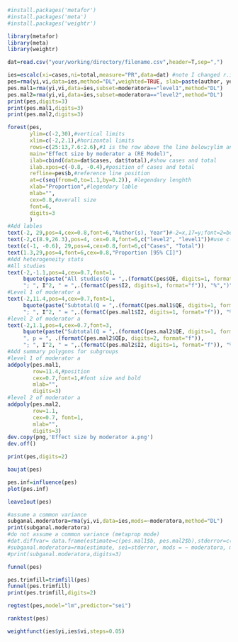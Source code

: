 ```r
#install.packages('metafor')
#install.packages('meta')
#install.packages('weightr')
```
```r
library(metafor)
library(meta)
library(weightr)
```
```r
dat=read.csv("your/working/directory/filename.csv",header=T,sep=",")
```
```r
ies=escalc(xi=cases,ni=total,measure="PR",data=dat) #note I changed r.ies to ies
pes=rma(yi,vi,data=ies,method="DL",weighted=TRUE, slab=paste(author, year, sep=", "))
pes.mal1=rma(yi,vi,data=ies,subset=moderatora=="level1",method="DL")
pes.mal2=rma(yi,vi,data=ies,subset=moderatora=="level2",method="DL")
print(pes,digits=3)
print(pes.mal1,digits=3)
print(pes.mal2,digits=3)
```
```r
forest(pes,
       ylim=c(-2,30),#vertical limits
       xlim=c(-2,2.1),#horizontal limits
       rows=c(25:13,7.6:2.6),#1 is the row above the line below;ylim and rows both determine the position of studies
       main="Effect size by moderator a (RE Model)",
       ilab=cbind(data=dat$cases, dat$total),#show cases and total
       ilab.xpos=c(-0.8, -0.4),#position of cases and total
       refline=pes$b,#reference line position
       at=c(seq(from=0,to=1.1,by=0.2)), #legendary lenghth
       xlab="Proportion",#legendary lable
       mlab="",
       cex=0.8,#overall size
       font=6,
       digits=3
       )
#Add lables
text(-2, 29,pos=4,cex=0.8,font=6,"Author(s), Year")#-2=x,17=y;font=2=bold
text(-2,c(8.9,26.3),pos=4, cex=0.8,font=6,c("level2", "level1"))#use c() to posit subgroup lables
text(c(-1, -0.6), 29,pos=4,cex=0.8,font=6,c("Cases", "Total"))
text(1.3,29,pos=4,font=6,cex=0.8,"Proportion [95% CI]")
#Add heterogeneity stats
#All studies
text(-2,-1.1,pos=4,cex=0.7,font=1,
     bquote(paste("All studies(Q = ",.(formatC(pes$QE, digits=1, format="f")), ", df = ", .(pes$k - pes$p),", p = ", .(formatC(pes$QEp, digits=2, format="f")), 
     "; ", I^2, " = ",.(formatC(pes$I2, digits=1, format="f")), "%",")")))
#Level 1 of moderator a
text(-2,11.4,pos=4,cex=0.7,font=1,
     bquote(paste("Subtotal(Q = ",.(formatC(pes.mal1$QE, digits=1, format="f")), ", df = ", .(pes.mal1$k - pes.mal1$p),", p = ", .(formatC(pes.mal1$QEp, digits=2, format="f")),
     "; ", I^2, " = ",.(formatC(pes.mal1$I2, digits=1, format="f")), "%",")")))
#level 2 of moderator a
text(-2,1.1,pos=4,cex=0.7,font=3,
     bquote(paste("Subtotal(Q = ",.(formatC(pes.mal2$QE, digits=1, format="f")),", df = ", .(pes.mal2$k - pes.mal2$p), 
     ", p = ", .(formatC(pes.mal2$QEp, digits=2, format="f")), 
     "; ", I^2, " = ",.(formatC(pes.mal2$I2, digits=1, format="f")), "%",")")))
#Add summary polygons for subgroups
#level 1 of moderator a
addpoly(pes.mal1,
        row=11.4,#position
        cex=0.7,font=1,#font size and bold
        mlab="",
        digits=3)
#level 2 of moderator a
addpoly(pes.mal2, 
        row=1.1, 
        cex=0.7, font=1,
        mlab="",  
        digits=3)
dev.copy(png,'Effect size by moderator a.png')
dev.off()
```
```r
print(pes,digits=2)
```
```r
baujat(pes)
```
```r
pes.inf=influence(pes)
plot(pes.inf)
```
```r
leave1out(pes)
```
```r
#assume a common variance
subganal.moderatora=rma(yi,vi,data=ies,mods=~moderatora,method="DL")
print(subganal.moderatora)
#do not assume a common variance (metaprop mode)
#dat.diffvar= data.frame(estimate=c(pes.mal1$b, pes.mal2$b),stderror=c(pes.mal1$se, pes.mal2$se),moderatora = c("level1","level2"), tau2=round(c(pes.mal1$tau2, pes.mal2$tau2),3))
#subganal.moderatora=rma(estimate, sei=stderror, mods = ~ moderatora, method="FE", data=dat.diffvar, digits=4)
#print(subganal.moderatora,digits=3)
```
```r
funnel(pes)
```
```r
pes.trimfill=trimfill(pes)
funnel(pes.trimfill)
print(pes.trimfill,digits=2)
```
```r
regtest(pes,model="lm",predictor="sei")
```
```r
ranktest(pes)
```
```r
weightfunct(ies$yi,ies$vi,steps=0.05) 
```

